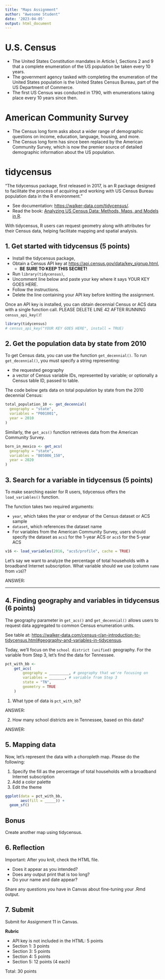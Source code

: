 ```yaml
---
title: "Maps Assignment"
author: "Awesome Student"
date: '2023-04-05'
output: html_document
---
```


# U.S. Census

- The United States Constitution mandates in Article I, Sections 2 and 9 that a complete enumeration of the US population be taken every 10 years.
- The government agency tasked with completing the enumeration of the United States population is the United States Census Bureau, part of the US Department of Commerce.
- The first US Census was conducted in 1790, with enumerations taking place every 10 years since then.

# American Community Survey

- The Census long form asks about a wider range of demographic questions on income, education, language, housing, and more. 
- The Census long form has since been replaced by the American Community Survey, which is now the premier source of detailed demographic information about the US population.

# tidycensus

"The tidycensus package, first released in 2017, is an R package designed to facilitate the process of acquiring and working with US Census Bureau population data in the R environment."

- See documentation: <https://walker-data.com/tidycensus/>.
- Read the book: [Analyzing US Census Data: Methods, Maps, and Models in R](https://walker-data.com/census-r/index.html).

With tidycensus, R users can request geometry along with attributes for their Census data, helping facilitate mapping and spatial analysis. 

## 1. Get started with tidycensus (5 points)

- Install the tidycensus package,
- Obtain a Census API key at <https://api.census.gov/data/key_signup.html>,
  - **BE SURE TO KEEP THIS SECRET!**
- Run `library(tidycensus)`,
- Uncomment line below and paste your key where it says YOUR KEY GOES HERE.
- Follow the instructions.
- Delete the line containing your API key before knitting the assignment.

Once an API key is installed, you can obtain decennial Census or ACS data with a single function call. PLEASE DELETE LINE 42 AFTER RUNNING `census_api_key()`!

```r
library(tidycensus)
# census_api_key("YOUR KEY GOES HERE", install = TRUE)
```

## 2. Get the population data by state from 2010

To get Census data, you can use the function `get_decennial()`. To run `get_decennial()`, you must specify a string representing:

- the requested geography
- a vector of Census variable IDs, represented by variable; or optionally a Census table ID, passed to table. 

The code below gets data on total population by state from the 2010 decennial Census:

```r
total_population_10 <- get_decennial(
  geography = "state", 
  variables = "P001001",
  year = 2010
)
```

Similarly, the `get_acs()` function retrieves data from the American Community Survey.

```r
born_in_mexico <- get_acs(
  geography = "state", 
  variables = "B05006_150",
  year = 2020
)
```

## 3. Search for a variable in tidycensus (5 points)

To make searching easier for R users, tidycensus offers the `load_variables()` function.

The function takes two required arguments:

- `year`, which takes the year or endyear of the Census dataset or ACS sample
- `dataset`, which references the dataset name
- For variables from the American Community Survey, users should specify the dataset as `acs1` for the 1-year ACS or `acs5` for the 5-year ACS

```r
v16 <- load_variables(2016, "acs5/profile", cache = TRUE)
```

Let's say we want to analyze the percentage of total households with a broadband Internet subscription. What variable should we use (column `name` from `v16`)?

ANSWER:

---

## 4. Finding geography and variables in tidycensus (6 points)

The geography parameter in `get_acs()` and `get_decennial()` allows users to request data aggregated to common Census enumeration units.

See table at: <https://walker-data.com/census-r/an-introduction-to-tidycensus.html#geography-and-variables-in-tidycensus>.

Today, we'll focus on the `school district (unified)` geography. For the variable from Step 3, let's find the data for Tennessee.

```r
pct_with_bb <-
    get_acs(
        geography = _________, # geography that we're focusing on
        variables = _______, # variable from Step 3
        state = "TN",
        geometry = TRUE
    )
```

1. What type of data is `pct_with_bb`?

ANSWER:

2. How many school districts are in Tennessee, based on this data?

ANSWER:

## 5. Mapping data

Now, let's represent the data with a choropleth map. Please do the following:

1. Specify the fill as the percentage of total households with a broadband Internet subscription
2. Add a color palette
3. Edit the theme

```r
ggplot(data = pct_with_bb, 
       aes(fill = _____)) + 
  geom_sf()
```

## Bonus

Create another map using tidycensus.

## 6. Reflection

Important: After you knit, check the HTML file. 

- Does it appear as you intended?
- Does any output print that is too long?
- Do your name and date appear?

Share any questions you have in Canvas about fine-tuning your .Rmd output.

## 7. Submit

Submit for Assignment 11 in Canvas. 

**Rubric**

- API key is not included in the HTML: 5 points
- Section 1: 3 points
- Section 3: 5 points
- Section 4: 5 points
- Section 5: 12 points (4 each)

Total: 30 points